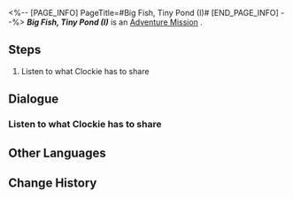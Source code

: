 <%-- [PAGE_INFO]
PageTitle=#Big Fish, Tiny Pond (I)#
[END_PAGE_INFO] --%>
{{Stub|Dialogue, characters, and location(s)}}
{{Mission Infobox
|id            = 4040302
|title         = 
|image         = Mission Big Fish, Tiny Pond (I).png
|type          = Adventure
|event_name    = 
|chapter       = 
|requirements  = 
* [[Trailblaze Mission]] ''[[Whodunit]]'' completed
* [[Adventure Mission]] ''[[Thirteen Clocks]]'' completed
|summary       = <!--official mission summary from Fate's Atlas-->
|characters    = <!--characters that appear in this mission-->
|startLocation = <!--location as it intially appears on the mission screen-->
|world         = <!--i.e. Penacony-->
|area          = <!--i.e. A Child's Dream-->
|prev          = 
|next          = 
|exp           = 
|credits       = 5000
|stellarJade   = 
|other         = {{Card List||delim=;}}
}}
'''''Big Fish, Tiny Pond (I)''''' is an [[Adventure Mission]]<!--in [world]-->.

==Steps==
# Listen to what Clockie has to share

<!--
==Gameplay Notes==

--><!--
==Trial Character==

-->
==Dialogue==
{{Stub Dialogue}}
===Listen to what Clockie has to share===
{{Mission Description|type=adventure|location=<!--to be added-->|You have brought enough Clock Credits to the Clockie Statue &mdash; Clockie, having absorbed enough dream energy, decides to showcase a signature trick to you.}}
{{Dialogue Start}}
:{{tx}}
{{Dialogue End}}

==Other Languages==
{{Other Languages
|en   = Big Fish, Tiny Pond (I)
|zhs  = 小镇上的大人物•一
|zht  = 小鎮上的大人物•一
|ja   = 小さな町の偉大な人物・1
|ko   = 작은 마을의 큰 인물•1
|es   = Pez gordo, estanque pequeño I
|fr   = Gros poisson dans une petite mare (I)
|ru   = Всякий кулик в своём болоте велик I
|th   = บุคคลยิ่งใหญ่ในเมืองเล็ก 1
|vi   = Nhân Vật Lớn Trong Thị Trấn 1
|de   = Große Nummer, kleine Stadt (I)
|id   = Orang Hebat di Kota Kecil (I)
|pt   = Peixe Grande, Lago Pequeno (I)
}}

==Change History==
{{Change History|2.0}}
